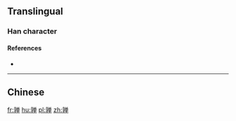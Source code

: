 {{also|嚲}}
==Translingual==

===Han character===
{{Han char|rn=8|rad=亠|as=14|sn=16|four=|canj=卜木金田十 (YDCWJ)|ids=⿰[[亨]][[单]]}}

====References====
* {{Han ref|kx=0089.241|hdz=10293.091|uh=4EB8|ud=20152}}

----

==Chinese==
{{zh-see|嚲}}

[[fr:亸]]
[[hu:亸]]
[[pl:亸]]
[[zh:亸]]